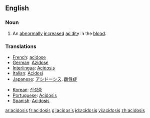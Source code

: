 ==English==
{{wikipedia}}

===Noun===
{{en-noun|-}}

# {{pathology}} An [[abnormally]] [[increase]]d [[acidity]] in the [[blood]].

===Translations=== 
{{trans-top|acidosis}}
* [[French]]: [[acidose]] 
* [[German]]: [[Azidose]] {{f}}
* [[Interlingua]]: [[Acidosis]] 
* [[Italian]]: [[Acidosi]] 
* [[Japanese]]: [[アシドーシス]],  [[酸性症]]
{{trans-mid}}
* [[Korean]]: [[산성증]]
* [[Portuguese]]: [[Acidosis]] 
* [[Spanish]]: [[Acidosis]]
{{trans-bottom}}

[[ar:acidosis]]
[[fr:acidosis]]
[[gl:acidosis]]
[[id:acidosis]]
[[vi:acidosis]]
[[zh:acidosis]]